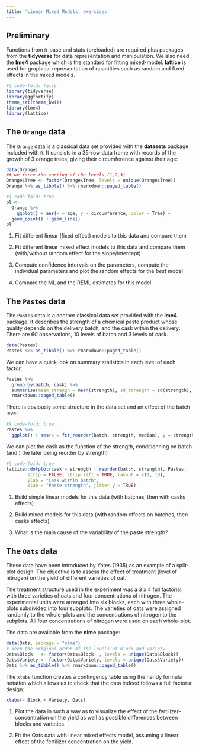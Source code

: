 ```yaml
---
title: 'Linear Mixed Models: exercices'
---
```


## Preliminary {.unnumbered}

Functions from `R`-base and stats (preloaded) are required plus packages from the **tidyverse** for data representation and manipulation. We also need the **lme4** package which is the standard for fitting mixed-model. **lattice** is used for graphical representation of quantities such as random and fixed effects in the mixed models.

```r
#| code-fold: false
library(tidyverse)
library(ggfortify)
theme_set(theme_bw())
library(lme4)
library(lattice)
```


## The `Orange` data

The `Orange` data is a classical data set provided with the **datasets** package included with `R`. It consists in a 35-row data frame with  records of the growth of 3 orange trees, giving their circumference against their age: 


```r
data(Orange)
## we force the sorting of the levels (1,2,3)
Orange$Tree <- factor(Orange$Tree, levels = unique(Orange$Tree))
Orange %>% as_tibble() %>% rmarkdown::paged_table()
```

```r
#| code-fold: true
pl <- 
  Orange %>% 
    ggplot() + aes(x = age, y = circumference, color = Tree) + 
  geom_point() + geom_line() 
pl
```

1. Fit different linear (fixed effect) models to this data and compare them

2. Fit different linear mixed effect models to this data and compare them (with/without random effect for the slope/intercept)

3. Compute confidence intervals on the parameters, compute the individual parameters and plot the random effects for the *best* model

4. Compare the ML and the REML estimates for this model

## The `Pastes` data

The `Pastes` data is a another classical data set provided with the **lme4** package. It describes the 
strength of a chemical paste product whose quality depends on the delivery batch, and the cask within the delivery. There are 60 observations, 10 levels of batch and 3 levels of cask.

```r
data(Pastes)
Pastes %>% as_tibble() %>% rmarkdown::paged_table()
```
We can have a quick look on summary statistics in each level of each factor:

```r
Pastes %>% 
  group_by(batch, cask) %>% 
  summarise(mean_strengh = mean(strength), sd_strength = sd(strength), n_replicat = n()) %>% 
  rmarkdown::paged_table()
```

There is obviously some structure in the data set and an effect of the batch level:

```r
#| code-fold: true
Pastes %>% 
  ggplot() + aes(x = fct_reorder(batch, strength, median), y = strength) + geom_boxplot() + geom_jitter()
```

We can plot the cask as the function of the strength, conditionning on batch (and )
the later being reorder by strength)

```r
#| code-fold: true
lattice::dotplot(cask ~ strength | reorder(batch, strength), Pastes,
        strip = FALSE, strip.left = TRUE, layout = c(1, 10),
        ylab = "Cask within batch",
        xlab = "Paste strength", jitter.y = TRUE)
```

1. Build simple linear models for this data (with batches, then with casks effects)

2. Build mixed models for this data (with random effects on batches, then casks effects)

3. What is the main cause of the variability of the paste strength?

## The `Oats` data

These data have been introduced by Yates (1935) as an example of a split-plot design. The objective is to assess the effect of treatment (level of nitrogen) on the yield of different varieties of oat.

The treatment structure used in the experiment was a 3 x 4 full factorial, with three varieties of oats and four concentrations of nitrogen. The experimental units were arranged into six blocks, each with three whole-plots subdivided into four subplots. The varieties of oats were assigned randomly to the whole-plots and the concentrations of nitrogen to the subplots. All four concentrations of nitrogen were used on each whole-plot.

The data are available from the **nlme** package:

```r
data(Oats, package = "nlme")
# keep the original order of the levels of Block and Variety
Oats$Block   <- factor(Oats$Block  , levels = unique(Oats$Block))  
Oats$Variety <- factor(Oats$Variety, levels = unique(Oats$Variety))
Oats %>% as_tibble() %>% rmarkdown::paged_table()
```
The `xtabs` function creates a contingency table using the handy formula notation which allows us to check that the data indeed follows a full factorial design:

```r
xtabs(~ Block + Variety, Oats)
```

1. Plot the data in such a way as to visualize the effect of the fertilizer-concentration on the yield as well as possible differences between blocks and varieties.

2. Fit the Oats data with linear mixed effects model, assuming a linear effect of the fertilizer concentration on the yield.
